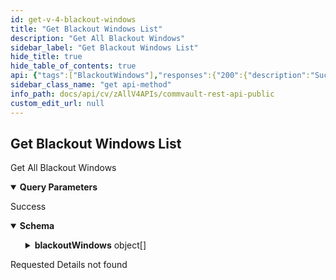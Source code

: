 ```yaml
---
id: get-v-4-blackout-windows
title: "Get Blackout Windows List"
description: "Get All Blackout Windows"
sidebar_label: "Get Blackout Windows List"
hide_title: true
hide_table_of_contents: true
api: {"tags":["BlackoutWindows"],"responses":{"200":{"description":"Success","content":{"application/json":{"schema":{"properties":{"blackoutWindows":{"description":"Returns a summary of all blackout windows","items":{"description":"company refers to company to which the blackout window is associated. dates refers to the dates where the blackout window will be in effect. Dates are given in unix time format.doNotRunBetween refers to the time between which jobs cannot be run. The time is provided in seconds.","properties":{"betweenDates":{"properties":{"end":{"description":"the blackout window is no longer in effect from this point on.","format":"int64","type":"integer"},"start":{"description":"the blackout window comes into effect at this point.","format":"int64","type":"integer"}},"type":"object"},"company":{"properties":{"id":{"format":"int32","type":"integer","x-terraform-omitempty":true,"x-terraform-set-key":true},"name":{"nullable":true,"type":"string"}},"type":"object"},"days":{"description":"Days of the week on which the black out window will be in effect.","items":{"description":"Specific day of the week","enum":["SUNDAY","MONDAY","TUESDAY","WEDNESDAY","THURSDAY","FRIDAY","SATURDAY"],"format":"","type":"string"},"type":"array"},"id":{"description":"blackout window Id","format":"int32","type":"integer"},"name":{"description":"blackout window name","type":"string"},"time":{"description":"Refers to the time between which the blackout window will be in effect. It has to be provided in seconds.","items":{"properties":{"end":{"description":"the blackout window is no longer in effect from this point on.","format":"int64","type":"integer"},"start":{"description":"the blackout window comes into effect at this point.","format":"int64","type":"integer"}},"type":"object"},"type":"array"}},"type":"object"},"type":"array"}},"type":"object"}}}},"404":{"description":"Requested Details not found"}},"description":"Get All Blackout Windows","operationId":"GetV4BlackoutWindows","parameters":[{"schema":{"type":"boolean"},"in":"query","name":"showOnlyCommcellLevel","description":"Shows blackout window at commcell level if set to true."},{"schema":{"type":"integer"},"in":"query","name":"companyId","description":"Shows blackout windows associated with the company whose id has been provided."},{"schema":{"type":"string"},"in":"query","name":"serverGroupId","description":"Shows blackout windows associated with the server group whose id has been provided."},{"schema":{"type":"string"},"in":"query","name":"commcellId","description":"Shows blackout windows associated with the commcell whose id has been provided."}],"method":"get","path":"/V4/BlackoutWindow","servers":[{"url":"http://{hostname}/webconsole/api","variables":{"hostname":{"default":"localhost","description":"Webconsole"}}}],"securitySchemes":{"token":{"in":"header","name":"Authtoken","type":"apiKey"}},"info":{"version":"1.0.0","contact":{},"description":"## Welcome\n\nWelcome to Commvault's Rest APIs. You can explore our APIs in [Postman](https://getpostman.com) using the predefined requests we created\n\nThe current version of this documentation is **Commvault Platform Release 2022E**.\n\nYou can access LTS documentation here:\n\n[Feature Release 11.20](https://documenter.getpostman.com/view/2046098/UVR7KoPJ)\n\n[Feature Release 11.24](https://documenter.getpostman.com/view/2046098/UVR7KoPL)\n\nFor more V2 and Latest APIs, please visit your API Explorer page.  \n[*More Details*](http://documentation.commvault.com/commvault/v11/article?p=107350_1.htm)\n\n## Setup\n\nTo get started, [create an environment in Postman](https://www.getpostman.com/docs/environments), select that environment, and set your environment variables by entering necessary values in the `0 - Setup/Environment Setup` pre-request script ([documentation on pre-request scripts](http://www.getpostman.com/docs/pre_request_scripts)). Also, Some of our calls might have dependencies. `GET`/`PUT`/`DELETE` may only work after an item is created with a `POST`.\n\nThe same set of APIs can be used for both XML and JSON. If you want to get equivalent JSON for the XML, use our [API](https://api.commvault.com/#fe2fa795-dd7c-4416-857d-75704b52be8c) for conversion.\n\n**Note:** Swagger Documentation for V2/Latest APIs are present in the following URL:  \n`{ServerURL}/sandbox/apiexplorer`\n\n[*More Details*](http://documentation.commvault.com/commvault/v11/article?p=45551.htm)","title":"Commvault Rest API - Public"},"postman":{"name":"Get Blackout Windows List","description":{"content":"Get All Blackout Windows","type":"text/plain"},"url":{"path":["V4","BlackoutWindow"],"host":["{{baseUrl}}"],"query":[{"disabled":false,"description":{"content":"Shows blackout window at commcell level if set to true.","type":"text/plain"},"key":"showOnlyCommcellLevel","value":""},{"disabled":false,"description":{"content":"Shows blackout windows associated with the company whose id has been provided.","type":"text/plain"},"key":"companyId","value":""},{"disabled":false,"description":{"content":"Shows blackout windows associated with the server group whose id has been provided.","type":"text/plain"},"key":"serverGroupId","value":""},{"disabled":false,"description":{"content":"Shows blackout windows associated with the commcell whose id has been provided.","type":"text/plain"},"key":"commcellId","value":""}],"variable":[]},"header":[{"key":"Accept","value":"application/json"}],"method":"GET"}}
sidebar_class_name: "get api-method"
info_path: docs/api/cv/zAllV4APIs/commvault-rest-api-public
custom_edit_url: null
---
```



## Get Blackout Windows List



Get All Blackout Windows

<details style={{"marginBottom":"1rem"}} data-collapsed={false} open={true}><summary style={{}}><strong>Query Parameters</strong></summary><div><ul><ParamsItem className={"paramsItem"} param={{"schema":{"type":"boolean"},"in":"query","name":"showOnlyCommcellLevel","description":"Shows blackout window at commcell level if set to true."}}></ParamsItem><ParamsItem className={"paramsItem"} param={{"schema":{"type":"integer"},"in":"query","name":"companyId","description":"Shows blackout windows associated with the company whose id has been provided."}}></ParamsItem><ParamsItem className={"paramsItem"} param={{"schema":{"type":"string"},"in":"query","name":"serverGroupId","description":"Shows blackout windows associated with the server group whose id has been provided."}}></ParamsItem><ParamsItem className={"paramsItem"} param={{"schema":{"type":"string"},"in":"query","name":"commcellId","description":"Shows blackout windows associated with the commcell whose id has been provided."}}></ParamsItem></ul></div></details><div><ApiTabs><TabItem label={"200"} value={"200"}><div>

Success

</div><div><MimeTabs schemaType={"response"}><TabItem label={"application/json"} value={"application/json"}><SchemaTabs><TabItem label={"Schema"} value={"Schema"}><details style={{}} data-collapsed={false} open={true}><summary style={{"textAlign":"left"}}><strong>Schema</strong></summary><div style={{"textAlign":"left","marginLeft":"1rem"}}></div><ul style={{"marginLeft":"1rem"}}><SchemaItem collapsible={true} className={"schemaItem"}><details style={{}}><summary style={{}}><strong>blackoutWindows</strong><span style={{"opacity":"0.6"}}> object[]</span></summary><div style={{"marginLeft":"1rem"}}><div style={{"marginTop":".5rem","marginBottom":".5rem"}}>

Returns a summary of all blackout windows

</div><SchemaItem collapsible={true} className={"schemaItem"}><details style={{}}><summary style={{}}><strong>betweenDates</strong><span style={{"opacity":"0.6"}}> object</span></summary><div style={{"marginLeft":"1rem"}}><SchemaItem collapsible={false} name={"end"} required={false} deprecated={undefined} schemaDescription={"the blackout window is no longer in effect from this point on."} schemaName={"int64"} qualifierMessage={undefined} defaultValue={undefined}></SchemaItem><SchemaItem collapsible={false} name={"start"} required={false} deprecated={undefined} schemaDescription={"the blackout window comes into effect at this point."} schemaName={"int64"} qualifierMessage={undefined} defaultValue={undefined}></SchemaItem></div></details></SchemaItem><SchemaItem collapsible={true} className={"schemaItem"}><details style={{}}><summary style={{}}><strong>company</strong><span style={{"opacity":"0.6"}}> object</span></summary><div style={{"marginLeft":"1rem"}}><SchemaItem collapsible={false} name={"id"} required={false} deprecated={undefined} schemaDescription={undefined} schemaName={"int32"} qualifierMessage={undefined} defaultValue={undefined}></SchemaItem><SchemaItem collapsible={false} name={"name"} required={false} deprecated={undefined} schemaDescription={undefined} schemaName={"string"} qualifierMessage={undefined} defaultValue={undefined}></SchemaItem></div></details></SchemaItem><SchemaItem collapsible={false} name={"days"} required={false} deprecated={undefined} schemaDescription={"Days of the week on which the black out window will be in effect."} schemaName={"string[]"} qualifierMessage={"**Possible values:** [`SUNDAY`, `MONDAY`, `TUESDAY`, `WEDNESDAY`, `THURSDAY`, `FRIDAY`, `SATURDAY`]"} defaultValue={undefined}></SchemaItem><SchemaItem collapsible={false} name={"id"} required={false} deprecated={undefined} schemaDescription={"blackout window Id"} schemaName={"int32"} qualifierMessage={undefined} defaultValue={undefined}></SchemaItem><SchemaItem collapsible={false} name={"name"} required={false} deprecated={undefined} schemaDescription={"blackout window name"} schemaName={"string"} qualifierMessage={undefined} defaultValue={undefined}></SchemaItem><SchemaItem collapsible={true} className={"schemaItem"}><details style={{}}><summary style={{}}><strong>time</strong><span style={{"opacity":"0.6"}}> object[]</span></summary><div style={{"marginLeft":"1rem"}}><div style={{"marginTop":".5rem","marginBottom":".5rem"}}>

Refers to the time between which the blackout window will be in effect. It has to be provided in seconds.

</div><SchemaItem collapsible={false} name={"end"} required={false} deprecated={undefined} schemaDescription={"the blackout window is no longer in effect from this point on."} schemaName={"int64"} qualifierMessage={undefined} defaultValue={undefined}></SchemaItem><SchemaItem collapsible={false} name={"start"} required={false} deprecated={undefined} schemaDescription={"the blackout window comes into effect at this point."} schemaName={"int64"} qualifierMessage={undefined} defaultValue={undefined}></SchemaItem></div></details></SchemaItem></div></details></SchemaItem></ul></details></TabItem><TabItem label={"Example (from schema)"} value={"Example (from schema)"}><ResponseSamples responseExample={"{\n  \"blackoutWindows\": [\n    {\n      \"betweenDates\": {\n        \"end\": 0,\n        \"start\": 0\n      },\n      \"company\": {\n        \"id\": 0,\n        \"name\": \"string\"\n      },\n      \"days\": [\n        \"SUNDAY\"\n      ],\n      \"id\": 0,\n      \"name\": \"string\",\n      \"time\": [\n        {\n          \"end\": 0,\n          \"start\": 0\n        }\n      ]\n    }\n  ]\n}"} language={"json"}></ResponseSamples></TabItem></SchemaTabs></TabItem></MimeTabs></div></TabItem><TabItem label={"404"} value={"404"}><div>

Requested Details not found

</div><div></div></TabItem></ApiTabs></div>
      